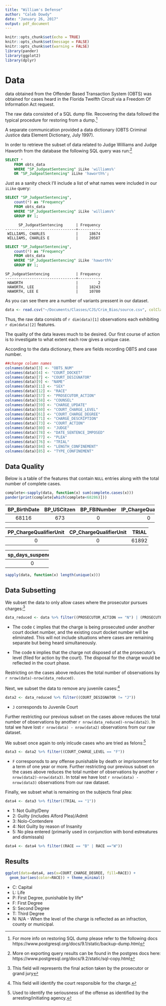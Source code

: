 ```yaml
---
title: "William's Defense"
author: "Caleb Dowdy"
date: "January 26, 2017"
output: pdf_document
---
```


```r
knitr::opts_chunk$set(echo = TRUE)
knitr::opts_chunk$set(message = FALSE)
knitr::opts_chunk$set(warning = FALSE)
library(pander)
library(ggplot2)
library(dplyr)
```

# Data 

data obtained from the Offender Based Transaction System (OBTS) was obtained for cases heard in the Florida Twelfth Circuit via a Freedom Of Information Act request.

The raw data consisted of a SQL dump file.  Recovering the data followd the typical procedure for restoring from a dump.[^1]

A separate communication provided a data dictionary (OBTS Criminal Justice data Element Dictionary, July 1997).

In order to retrieve the subset of data related to Judge Williams and Judge Haworth from the database the following SQL query was run:[^2]

```sql
SELECT *
    FROM obts_data
    WHERE "SP_JudgeatSentencing" iLike 'williams%'
    OR "SP_JudgeatSentencing" iLike 'haworth%';
```

Just as a sanity check I'll include a list of what names were included in our `iLike` query:
```sql
SELECT "SP_JudgeatSentencing",
    count(*) as "Frequency" 
    FROM obts_data
    WHERE "SP_JudgeatSentencing" iLike 'williams%'
    GROUP BY 1;
```
```
      SP_JudgeatSentencing      | Frequency 
--------------------------------+-----------
 WILLIAMS, CHARLES              |     18674
 WILLIAMS, CHARLES E            |     20587
```

```sql
SELECT "SP_JudgeatSentencing",
    count(*) as "Frequency" 
    FROM obts_data
    WHERE "SP_JudgeatSentencing" iLike 'haworth%'
    GROUP BY 1;
```

```
SP_JudgeatSentencing            | Frequency 
--------------------------------+-----------
 HAWORTH                        |         2
 HAWORTH, LEE                   |     18243
 HAWORTH, LEE E                 |     10780
```
As you can see there are a number of variants pressent in our dataset.


[^1]: For more info on restoring SQL dump please refer to the following docs https://www.postgresql.org/docs/9.1/static/backup-dump.html

[^2]: More on exporting query results can be found in the postgres docs here: https://www.postgresql.org/docs/9.2/static/sql-copy.html 

```r
data <- read.csv("~/Documents/Classes/CJS/Crim_Bias/source.csv", colClasses=c("SP_LengthofConfinement"="numeric"))
```

Thus, the raw data consists of `r dim(data)[1]` observations each exhibiting `r dim(data)[2]` features.

The quality of the data leaves much to be desired.  Our first course of action is to investigate to what extent each row gives a unique case.

According to the data dictionary, there are fields recording OBTS and case number.  

```r
##change column names
colnames(data)[3] <- "OBTS_NUM"
colnames(data)[4] <- "COURT_DOCKET"
colnames(data)[7] <- "COURT_DESIGNATOR"
colnames(data)[9] <- "NAME"
colnames(data)[11] <- "SEX"
colnames(data)[12] <- "RACE"
colnames(data)[57] <- "PROSECUTOR_ACTION"
colnames(data)[58] <- "COUNSEL"
colnames(data)[59] <- "CHARGE_UPDATE"
colnames(data)[60] <- "COURT_CHARGE_LEVEL"
colnames(data)[61] <- "COURT_CHARGE_DEGREE"
colnames(data)[71] <- "CHARGE_DESCRIPTION"
colnames(data)[73] <- "COURT_ACTION"
colnames(data)[80] <- "JUDGE"
colnames(data)[78] <- "DATE_SENTENCE_IMPOSED"
colnames(data)[77] <- "PLEA"
colnames(data)[76] <- "TRIAL"
colnames(data)[84] <- "LENGTH_CONFINEMENT"
colnames(data)[85] <- "TYPE_CONFINEMENT"
```

## Data Quality 
Below is a table of the features that contain `NULL` entries along with the total number of complete cases.
```r
complete<-sapply(data, function(x) sum(complete.cases(x)))
pander(print(complete[which(complete<68286)]))
```

--------------------------------------------------------------------
 BP_BirthDate   BP_USCitzen   BP_FBINumber   IP_ChargeQualifierUnit 
-------------- ------------- -------------- ------------------------
    68116           673            0                   0            
--------------------------------------------------------------------

 
----------------------------------------------------------------
 PP_ChargeQualifierUnit   CP_ChargeQualifierUnit   TRIAL   PLEA 
------------------------ ------------------------ ------- ------
           0                        0              61892  60036 
----------------------------------------------------------------
 
-------------------
 sp_days_suspended 
-------------------
         0         
-------------------


```r
sapply(data, function(x) length(unique(x)))
```

## Data Subsetting

We subset the data to only allow cases where the prosecutor pursues charges:[^3]
```r
data_reduced <- data %>% filter((PROSECUTOR_ACTION == "N") | (PROSECUTOR_ACTION == "C"))
```

- The code `C` implies that the charge is being prosecuted under another court docket number, and the existing court docket number will be eliminated. This will not include situations where cases are remaining separate but being heard simultaneously.

- The code `N` implies that the charge not disposed of at the prosecutor's level (filed for action by the court). The disposal for the charge would be reflected in the court phase.

Restricting on the cases above reduces the total number of observations by `r nrow(data)-nrow(data_reduced)`.

Next, we subset the data to remove any juvenile cases:[^4]
```r
data2 <- data_reduced %>% filter((COURT_DESIGNATOR != "J"))
```
- `J` corresponds to Juvenile Court

Further restricting our previous subset on the cases above reduces the total number of observations by another `r nrow(data_reduced)-nrow(data2)`. In total we have lost `r nrow(data) - nrow(data2)` observations from our raw dataset.

We subset once again to only inlcude cases who are tried as felons:[^5]
```r
data3 <- data2 %>% filter((COURT_CHARGE_LEVEL == "F"))
```
-  `F` corresponsds to any offense punishable by death or imprisonment for a term of one year or more.
Further restricting our previous subset on the cases above reduces the total number of observations by another `r nrow(data2)-nrow(data3)`. In total we have lost `r nrow(data) - nrow(data3)` observations from our raw dataset.

Finally, we subset what is remaining on the subjects final plea:
```r
data4 <- data3 %>% filter((TRIAL == "1"))
```

- 1: Not Guilty/Deny
- 2: Guilty (includes Alford Plea)/Admit
- 3: Nolo-Contendere
- 4: Not Guilty by reason of Insanity
- 5: No plea entered (primarily used in conjunction with bond estreatures and dismissals)

```r
data4 <- data4 %>% filter((RACE == "B" | RACE =="W")) 
```

## Results

```r
ggplot(data=data4, aes(x=COURT_CHARGE_DEGREE, fill=RACE)) + 
  geom_bar(aes(color=RACE)) + theme_minimal()
```

- C: Capital 
- L: Life 
- P: First Degree, punishable by life*
- F: First Degree
- S: Second Degree
- T: Third Degree 
- N: N/A - When the level of the charge is reflected as an infraction, county or municipal.


[^3]: This field will represents the final action taken by the prosecutor or grand jury
[^4]: This field will identify the court responsible for the charge.
[^5]: Used to identify the seriousness of the offense as identified by the
arresting/initiating agency.
